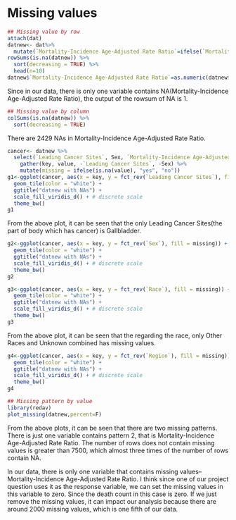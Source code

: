 # Missing values

```r
## Missing value by row
attach(dat)
datnew<- dat%>%
  mutate(`Mortality-Incidence Age-Adjusted Rate Ratio`=ifelse(`Mortality-Incidence Age-Adjusted Rate Ratio`=="Not Applicable",NA,`Mortality-Incidence Age-Adjusted Rate Ratio`))
rowSums(is.na(datnew)) %>%
  sort(decreasing = TRUE) %>%
  head(n=10)
datnew$`Mortality-Incidence Age-Adjusted Rate Ratio`=as.numeric(datnew$`Mortality-Incidence Age-Adjusted Rate Ratio`)
```

Since in our data, there is only one variable contains NA(Mortality-Incidence Age-Adjusted Rate Ratio), the output of the rowsum of NA is 1.

```r
## Missing value by column
colSums(is.na(datnew)) %>%
  sort(decreasing = TRUE)
```

There are 2429 NAs in Mortality-Incidence Age-Adjusted Rate Ratio.


```r
cancer<- datnew %>%
  select(`Leading Cancer Sites`, Sex, `Mortality-Incidence Age-Adjusted Rate Ratio`) %>%
    gather(key, value, -`Leading Cancer Sites`, -Sex) %>% 
    mutate(missing = ifelse(is.na(value), "yes", "no"))
g1<-ggplot(cancer, aes(x = key, y = fct_rev(`Leading Cancer Sites`), fill = missing)) +
  geom_tile(color = "white") + 
  ggtitle("datnew with NAs") +
  scale_fill_viridis_d() + # discrete scale
  theme_bw()
g1
```
From the above plot, it can be seen that the only Leading Cancer Sites(the part of body which has cancer) is Gallbladder.

```r
g2<-ggplot(cancer, aes(x = key, y = fct_rev(`Sex`), fill = missing)) +
  geom_tile(color = "white") + 
  ggtitle("datnew with NAs") +
  scale_fill_viridis_d() + # discrete scale
  theme_bw()
g2
```

```r
g3<-ggplot(cancer, aes(x = key, y = fct_rev(`Race`), fill = missing)) +
  geom_tile(color = "white") + 
  ggtitle("datnew with NAs") +
  scale_fill_viridis_d() + # discrete scale
  theme_bw()
g3

```

From the above plot, it can be seen that the regarding the race, only Other Races and Unknown combined has missing values.
```r
g4<-ggplot(cancer, aes(x = key, y = fct_rev(`Region`), fill = missing)) +
  geom_tile(color = "white") + 
  ggtitle("datnew with NAs") +
  scale_fill_viridis_d() + # discrete scale
  theme_bw()
g4
```

```r
## Missing pattern by value
library(redav)
plot_missing(datnew,percent=F)
```

From the above plots, it can be seen that there are two missing patterns. There is just one variable contains pattern 2, that is Mortality-Incidence Age-Adjusted Rate Ratio. The number of rows does not contain missing values is greater than 7500, which almost three times of the number of rows contain NA.

In our data, there is only one variable that contains missing values–Mortality-Incidence Age-Adjusted Rate Ratio. I think since one of our project question uses it as the response variable, we can set the missing values in this variable to zero. Since the death count in this case is zero. If we just remove the missing values, it can impact our analysis because there are around 2000 missing values, which is one fifth of our data.

